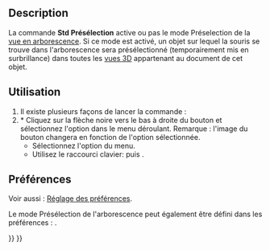 <languages/>

{{Docnav/fr
|[[Std_TreeSyncPlacement/fr|Arborescence Synchro placement]]
|[[Std_TreeRecordSelection/fr|Arborescence Enregistrer la sélection]]
|[[Std_View_Menu/fr|Menu Affichage]]
|IconL=Std_TreeSyncPlacement.svg
|IconR=Std_TreeRecordSelection.svg
|IconC=Freecad.svg
}}

{{GuiCommand/fr
|Name=Std TreePreSelection
|Name/fr=Std Arborescence Préselection
|MenuLocation=Affichage → Actions dans l'arborescence → Présélectionner
|Workbenches=Tous
|Shortcut={{KEY|T}} {{KEY|4}}
|Version=0.19
}}

==Description==

La commande '''Std Présélection''' active ou pas le mode Préselection de la [[Tree_view/fr|vue en arborescence]]. Si ce mode est activé, un objet sur lequel la souris se trouve dans l'arborescence sera présélectionné (temporairement mis en surbrillance) dans toutes les [[3D_view/fr|vues 3D]] appartenant au document de cet objet.

<span id="Usage"></span>
==Utilisation==

# Il existe plusieurs façons de lancer la commande :
# * Cliquez sur la flèche noire vers le bas à droite du bouton {{Button|[[Image:Std_TreeSyncView.svg|16px]]}} et sélectionnez l'option {{MenuCommand|Présélectionner}} dans le menu déroulant. Remarque : l'image du bouton changera en fonction de l'option sélectionnée.
#* Sélectionnez l'option {{MenuCommand|Affichage → Actions dans l'arborescence → Présélectionner}} du menu.
#* Utilisez le raccourci clavier: {{KEY|T}} puis {{KEY|4}}.

<span id="Preferences"></span>
==Préférences==

Voir aussi : [[Preferences_Editor/fr|Réglage des préférences]].

Le mode Présélection de l'arborescence peut également être défini dans les préférences : {{MenuCommand|Édition → Préférences → Général → Sélection → Présélectionner l'objet dans la vue 3D lorsque le curseur passe sur l'élément de l'arborescence}}.


{{Docnav/fr
|[[Std_TreeSyncPlacement/fr|Arborescence Synchro placement]]
|[[Std_TreeRecordSelection/fr|Arborescence Enregistrer la sélection]]
|[[Std_View_Menu/fr|Menu Affichage]]
|IconL=Std_TreeSyncPlacement.svg
|IconR=Std_TreeRecordSelection.svg
|IconC=Freecad.svg
}}

{{Std_Base_navi{{#translation:}}}}
{{Userdocnavi{{#translation:}}}}